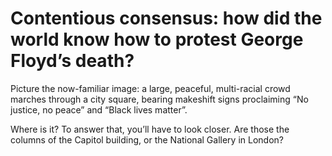 # Contentious consensus: how did the world know how to protest George Floyd's death?

Picture the now-familiar image: a large, peaceful, multi-racial crowd marches through a city square, bearing makeshift signs proclaiming "No justice, no peace" and "Black lives matter". 

Where is it? To answer that, you'll have to look closer. Are those the columns of the Capitol building, or the National Gallery in London?

